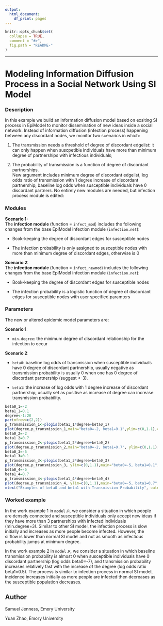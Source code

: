 ```yaml
---
output:
  html_document:
    df_print: paged
---
```


```r
knitr::opts_chunk$set(
  collapse = TRUE,
  comment = "#>",
  fig.path = "README-"
)
```
---
# Modeling Information Diffusion Process in a Social Network Using SI Model

### Description
In this example we build an information diffusion model based on exsiting SI process in EpiModel to monitor dissemination of new ideas inside a social network. Instead of information diffusion (infection process) happening between any discordant nodes, we monitor two scenarios in which:  

(1) The transmission needs a threshold of degree of discordant edgelist: it can only happen when suscpetible individuals have more than minimum degree of partnerships with infectious individuals;  

(2) The probability of transmission is a function of degree of discordant partnerships.  
New argument includes minimum degree of discordant edgelist, log odds ratio of transmission with 1 degree increase of discordant partnership, baseline log odds when susceptible individuals have 0 discordant partners. No entirely new modules are needed, but infection process module is edited: 

### Modules

**Scenario 1:**   
The **infection module** (function = `infect_mod`) includes the following changes from the base EpiModel infection module (`infection.net`):

* Book-keeping the degree of discordant edges for susceptible nodes

* The infection probability is only assigned to susceptible nodes with more than minimum degree of discordant edges, otherwise is 0   

**Scenario 2:**  
The **infection module** (function = `infect_newmod`) includes the following changes from the base EpiModel infection module (`infection.net`):

* Book-keeping the degree of discordant edges for susceptible nodes

* The infection probability is a logistic function of degree of discordant edges for susceptible nodes with user specified paramters

 
### Parameters

The new or altered epidemic model parameters are:

**Scenario 1**:        

* `min.degree`: the minimum degree of discordant relationship for the infection to occur 

**Scenario 2**:

* `beta0`: baseline log odds of transmission when susceptible individuals have 0 degree of discordant partnership, usually negative as transmission probability is usually 0 when one has 0 degree of discordant partnership (suggest <-3).  

* `beta1`: the increase of log odds with 1 degree increase of discordant partnership, usually set as positive as increase of degree can increase transmission probability.

```r
beta0_1=-2
beta1_1=0.1
degree<-1:20
par(mfrow=c(2,2))
p_transmission_1<-plogis(beta1_1*degree+beta0_1)
plot(degree,p_transmission_1,main="beta0=-2, beta1=0.1",ylim=c(0,1.1),cex.main=0.8)
beta0_2=-2
beta1_2=0.7
p_transmission_2<-plogis(beta1_2*degree+beta0_2)
plot(degree,p_transmission_2,main="beta0=-2, beta1=0.7", ylim=c(0,1.1),cex.main=0.8)
beta0_3=-5
beta1_3=0.1
p_transmission_3<-plogis(beta1_3*degree+beta0_3)
plot(degree,p_transmission_3, ylim=c(0,1.1),main="beta0=-5, beta1=0.1",cex.main=0.8)
beta0_4=-5
beta1_4=0.7
p_transmission_4<-plogis(beta1_4*degree+beta0_4)
plot(degree,p_transmission_4, ylim=c(0,1.1),main="beta0=-5, beta1=0.7",cex.main=0.8)
mtext("Examples of beta0 and beta1 with Transmission Probability", outer=TRUE,  cex=1.1, line=-1)
```

### Worked example

In the work example 1 in `model.R`, we consider a situation in which people are densely connected and susceptible individuals only accept new ideas if they have more than 3 partnerships with infected individuals (min.degree=3). Similar to other SI model, the infection process is slow initially and increases as more people become infected. However, the si.flow is lower than normal SI model and not as smooth as infectious probability jumps at minimum degree.

In the work example 2 in `model.R`, we consider a situation in which baseline transmission probability is almost 0 when susceptible individuals have 0 discordant partnership (log odds beta0=-7), and transmission probability increases relatively fast with the increase of the degree (log odds ratio beta1=0.5). The process is similar to infection process in normal SI model, incidence increases initially as more people are infected then decreases as the susceptible population decreases.

## Author

Samuel Jenness, Emory University  

Yuan Zhao, Emory University   

